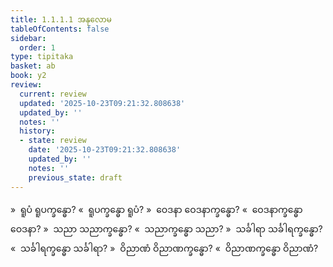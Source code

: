 ```yaml
---
title: 1.1.1.1 အနုလောမ
tableOfContents: false
sidebar:
  order: 1
type: tipitaka
basket: ab
book: y2
review:
  current: review
  updated: '2025-10-23T09:21:32.808638'
  updated_by: ''
  notes: ''
  history:
  - state: review
    date: '2025-10-23T09:21:32.808638'
    updated_by: ''
    notes: ''
    previous_state: draft
---
```



<ReviewStatus review={frontmatter.review} showDetails={true} />

<HypothesisAnnotation frontmatter={frontmatter} />

<DynamicBreadcrumb />

<Division number="2" book="y2" e="ch" v="33" p="17">

<Paragraph number="3" book="y2">
»  ရူပံ ရူပက္ခန္ဓော?
</Paragraph>

<Paragraph number="4" book="y2">
«  ရူပက္ခန္ဓော ရူပံ?
</Paragraph>

<Paragraph number="5" book="y2">
»  ဝေဒနာ ဝေဒနာက္ခန္ဓော?
</Paragraph>

<Paragraph number="6" book="y2">
«  ဝေဒနာက္ခန္ဓော ဝေဒနာ?
</Paragraph>

<Paragraph number="7" book="y2">
»  သညာ သညာက္ခန္ဓော?
</Paragraph>

<Paragraph number="8" book="y2">
«  သညာက္ခန္ဓော သညာ?
</Paragraph>

<Paragraph number="9" book="y2">
»  သင်္ခါရာ သင်္ခါရက္ခန္ဓော?
</Paragraph>

<Paragraph number="10" book="y2">
«  သင်္ခါရက္ခန္ဓော သင်္ခါရာ?
</Paragraph>

<Paragraph number="11" book="y2">
»  ဝိညာဏံ ဝိညာဏက္ခန္ဓော?
</Paragraph>

<Paragraph number="12" book="y2">
«  ဝိညာဏက္ခန္ဓော ဝိညာဏံ?
</Paragraph>
</Division>
